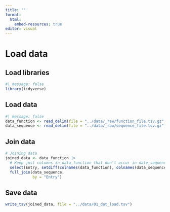 ```yaml
---
title: ""
format:
  html:
    embed-resources: true
editor: visual
---
```


# Load data

## Load libraries

```r
#| message: false
library(tidyverse)
```

## Load data

```r
#| message: false
data_function <- read_delim(file = "../data/_raw/function_file.tsv.gz", delim = "\t")
data_sequence <- read_delim(file = "../data/_raw/sequence_file.tsv.gz", delim = "\t")
```

## Join data

```r
# Joining data
joined_data <- data_function |>
  # Keep just columns in data_function that don't occur in date_sequence
  select(Entry, setdiff(colnames(data_function), colnames(data_sequence))) |>
  full_join(data_sequence,
            by = "Entry")


```

## Save data

```r
write_tsv(joined_data, file = "../data/01_dat_load.tsv")
```
